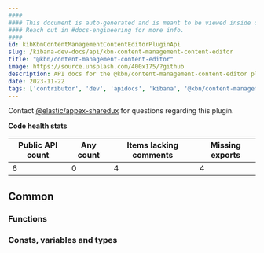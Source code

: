 ```yaml
---
####
#### This document is auto-generated and is meant to be viewed inside our experimental, new docs system.
#### Reach out in #docs-engineering for more info.
####
id: kibKbnContentManagementContentEditorPluginApi
slug: /kibana-dev-docs/api/kbn-content-management-content-editor
title: "@kbn/content-management-content-editor"
image: https://source.unsplash.com/400x175/?github
description: API docs for the @kbn/content-management-content-editor plugin
date: 2023-11-22
tags: ['contributor', 'dev', 'apidocs', 'kibana', '@kbn/content-management-content-editor']
---
```




Contact [@elastic/appex-sharedux](https://github.com/orgs/elastic/teams/appex-sharedux) for questions regarding this plugin.

**Code health stats**

| Public API count  | Any count | Items lacking comments | Missing exports |
|-------------------|-----------|------------------------|-----------------|
| 6 | 0 | 4 | 4 |

## Common

### Functions
<DocDefinitionList data={kbnContentManagementContentEditorObj.common.functions}/>

### Consts, variables and types
<DocDefinitionList data={kbnContentManagementContentEditorObj.common.misc}/>

